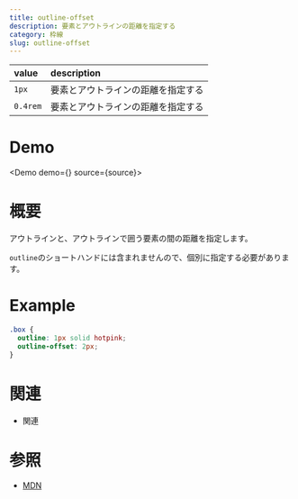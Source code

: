 ```yaml
---
title: outline-offset
description: 要素とアウトラインの距離を指定する
category: 枠線
slug: outline-offset
---
```



| value    | description                        |
| :------- | :--------------------------------- |
| `1px`    | 要素とアウトラインの距離を指定する |
| `0.4rem` | 要素とアウトラインの距離を指定する |

# Demo

<Demo demo={<Preview />} source={source}>
  <Snippet />
</Demo>

# 概要

アウトラインと、アウトラインで囲う要素の間の距離を指定します。

`outline`のショートハンドには含まれませんので、個別に指定する必要があります。

# Example

```css
.box {
  outline: 1px solid hotpink;
  outline-offset: 2px;
}
```

# 関連

- 関連

# 参照

- [MDN](https://developer.mozilla.org/ja/docs/Web/CSS/outline-offset)
